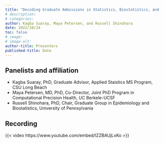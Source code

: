 ```yaml
---
title: "Decoding Graduate Admissions in Statistics, Biostatistics, and Data Sciences"
# description:
# categories:
author: Kagba Suaray, Maya Petersen, and Russell Shinohara
date: 2022/10/24
toc: false
# image: 
# image-alt:
author-title: Presenters
published-title: Date
---
```

## Panelists and affiliation
* Kagba Suaray, PhD, Graduate Advisor, Applied Staistics MS Program, CSU Long Beach
* Maya Petersen, MD, PhD, Co-Director, Joint PhD Program in Computational Precision Health, UC Berkele-UCSF
* Russell Shinohara, PhD, Chair, Graduate Group in Epidemiology and Biostatistics, University of Pennsylvania 

<!-- When YouTube recording is ready, add in link. Click, share, embed, then extract link from iframe code -->
## Recording
{{< video https://www.youtube.com/embed/lZZBAUjLxKo >}} 
